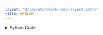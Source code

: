 ```yaml
---
layout: "@/layouts/block-docs-layout.astro"
title: WEBCAM
---
```



<PythonDocsDisplay docstring={docstring} />
<AppDisplay app={app} />

<details>
<summary>Python Code</summary>
```python
import cv2
from flojoy import flojoy, DataContainer, CameraConnection, Image
from typing import Optional, Literal


@flojoy(deps={"opencv-python-headless": "4.7.0.72"}, inject_connection=True)
def WEBCAM(
    connection: CameraConnection,
    default: Optional[DataContainer] = None,
    resolution: Literal[
        "default", "640x360", "640x480", "1280x720", "1920x1080"
    ] = "default",
) -> Image:
    """The CAMERA node acquires an image using the selected camera.

    The selected camera must be opened already using the OPEN_WEBCAM node.

    Parameters
    ----------
    connection : Camera
        The opened camera connection to use.
    resolution : select
        Camera resolution. Choose from a few options.

    Returns
    -------
    Image
    """
    cam = connection.get_handle()

    try:
        if resolution != "default":
            resolution = resolution.split("x")
            try:
                cam.set(cv2.CAP_PROP_FRAME_WIDTH, int(resolution[0]))
                cam.set(cv2.CAP_PROP_FRAME_HEIGHT, int(resolution[1]))
            except cv2.error as camera_error:
                print(f"Invalid resolution ({resolution}). Try a lower value.")
                raise camera_error

        if not cam.isOpened():
            raise cv2.error("Failed to open camera")

        result, BGR_img = cam.read()

        if not result:
            raise cv2.error("Failed to capture image")
        # cam.release()
        # del cam

        RGB_img = cv2.cvtColor(BGR_img, cv2.COLOR_BGR2RGB)

        # Split the image channels
        red_channel = RGB_img[:, :, 0]
        green_channel = RGB_img[:, :, 1]
        blue_channel = RGB_img[:, :, 2]

        if RGB_img.shape[2] == 4:
            alpha_channel = RGB_img[:, :, 3]
        else:
            alpha_channel = None

        camera_image = Image(
            r=red_channel,
            g=green_channel,
            b=blue_channel,
            a=alpha_channel,
        )

        return camera_image

    except cv2.error as camera_error:
        raise camera_error

```
[Find this Flojoy Block on GitHub](https://github.com/flojoy-ai/blocks/blob/main/blocks/IO/IMAGING/WEBCAM/WEBCAM.py)
</details>


## Example
